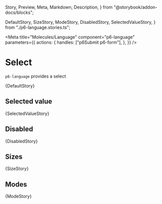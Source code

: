   Story,
  Preview,
  Meta,
  Markdown,
  Description,
} from "@storybook/addon-docs/blocks";


  DefaultStory,
  SizeStory,
  ModeStory,
  DisabledStory,
  SelectedValueStory,
} from "./p6-language.stories.ts";

<Meta
  title="Molecules/Language"
  component="p6-language"
  parameters={{
    actions: {
      handles: ["p6Submit p6-form"],
    },
  }}
/>

# Select

`p6-language` provides a select

<Preview>
  <Story
    name="Default"
    height="84px"
    parameters={DefaultStory.parameters}
    args={DefaultStory.args}
    argTypes={DefaultStory.argTypes}
  >
    {DefaultStory}
  </Story>
</Preview>

## Selected value

<Preview>
  <Story
    name="Selected value"
    height="84px"
    parameters={SelectedValueStory.parameters}
    args={SelectedValueStory.args}
    argTypes={SelectedValueStory.argTypes}
  >
    {SelectedValueStory}
  </Story>
</Preview>

## Disabled

<Preview>
  <Story
    name="Disabled"
    height="84px"
    parameters={DisabledStory.parameters}
    args={DisabledStory.args}
    argTypes={DisabledStory.argTypes}
  >
    {DisabledStory}
  </Story>
</Preview>

## Sizes

<Preview>
  <Story
    name="Size"
    height="84px"
    parameters={SizeStory.parameters}
    args={SizeStory.args}
    argTypes={SizeStory.argTypes}
  >
    {SizeStory}
  </Story>
</Preview>

## Modes

<Preview>
  <Story
    name="Mode"
    height="84px"
    parameters={ModeStory.parameters}
    args={ModeStory.args}
    argTypes={ModeStory.argTypes}
  >
    {ModeStory}
  </Story>
</Preview>

<Description markdown={Readme} />
